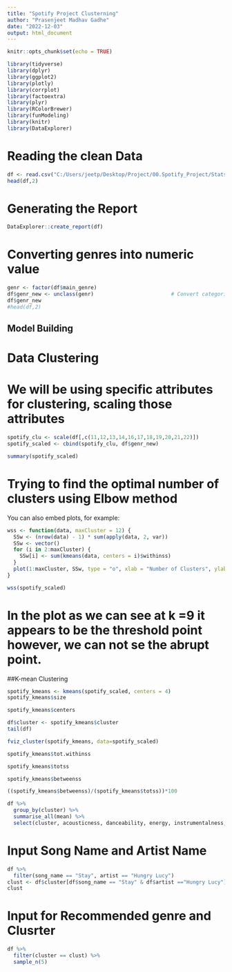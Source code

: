 ---
title: "Spotify Project Clusterning"
author: "Prasenjeet Madhav Gadhe"
date: "2022-12-03"
output: html_document
---

```{r setup, include=FALSE}
knitr::opts_chunk$set(echo = TRUE)
```

```{r}
library(tidyverse)
library(dplyr)
library(ggplot2)
library(plotly)
library(corrplot)
library(factoextra)
library(plyr)
library(RColorBrewer)
library(funModeling)
library(knitr)
library(DataExplorer)
```

# Reading the clean Data
```{r}
df <- read.csv("C:/Users/jeetp/Desktop/Project/00.Spotify_Project/Stats_Assignment_1_Cleaned_2.csv")
head(df,2)
```
# Generating the Report
```{r}
DataExplorer::create_report(df)
```

# Converting genres into numeric value
```{r}
genr <- factor(df$main_genre)
df$genr_new <- unclass(genr)                         # Convert categories to numeric
df$genr_new  
#head(df,2)
```
## Model Building 
# Data Clustering
# We will be using specific attributes for clustering, scaling those attributes
```{r}
spotify_clu <- scale(df[,c(11,12,13,14,16,17,18,19,20,21,22)])
spotify_scaled <- cbind(spotify_clu, df$genr_new)

summary(spotify_scaled)
```

# Trying to find the optimal number of clusters using Elbow method

You can also embed plots, for example:

```{r}
wss <- function(data, maxCluster = 12) {
  SSw <- (nrow(data) - 1) * sum(apply(data, 2, var))
  SSw <- vector()
  for (i in 2:maxCluster) {
    SSw[i] <- sum(kmeans(data, centers = i)$withinss)
  }
  plot(1:maxCluster, SSw, type = "o", xlab = "Number of Clusters", ylab = "Within groups sum of squares", pch=19)
}

wss(spotify_scaled)
```

# In the plot as we can see at k =9 it appears to be the threshold point however, we can not se the abrupt point.


##K-mean Clustering
```{r}
spotify_kmeans <- kmeans(spotify_scaled, centers = 4)
spotify_kmeans$size
```

```{r}
spotify_kmeans$centers
```

```{r}
df$cluster <- spotify_kmeans$cluster
tail(df)
```
```{r}
fviz_cluster(spotify_kmeans, data=spotify_scaled)
```
```{r}
spotify_kmeans$tot.withinss
```

```{r}
spotify_kmeans$totss
```
```{r}
spotify_kmeans$betweenss
```
```{r}
((spotify_kmeans$betweenss)/(spotify_kmeans$totss))*100
```

```{r}
df %>% 
  group_by(cluster) %>% 
  summarise_all(mean) %>% 
  select(cluster, acousticness, danceability, energy, instrumentalness, speechiness, valence, liveness)
```


# Input Song Name and Artist Name
```{r}
df %>% 
  filter(song_name == "Stay", artist == "Hungry Lucy")
clust <- df$cluster[df$song_name == "Stay" & df$artist =="Hungry Lucy"]
clust
```

# Input for Recommended genre and Clusrter
```{r}
df %>% 
  filter(cluster == clust) %>% 
  sample_n(5)
```
